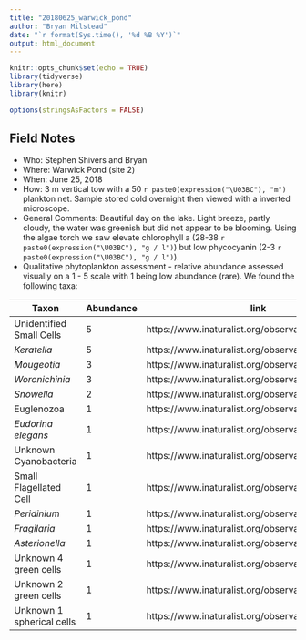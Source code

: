 ```yaml
---
title: "20180625_warwick_pond"
author: "Bryan Milstead"
date: "`r format(Sys.time(), '%d %B %Y')`"
output: html_document
---
```


```r
knitr::opts_chunk$set(echo = TRUE)
library(tidyverse)
library(here)
library(knitr)

options(stringsAsFactors = FALSE)
```

<!-- 
For field notes and taxa list see: https://github.com/willbmisled/cyanoscope/blob/master/fieldnotes/20180625_warwick_pond.html
-->

## Field Notes
* Who: Stephen Shivers and Bryan
* Where: Warwick Pond (site 2)
* When: June 25, 2018
* How:  3 m vertical tow with a 50 `r paste0(expression("\U03BC"), "m")` plankton net.  Sample stored cold overnight then viewed with a inverted microscope.
* General Comments:  Beautiful day on the lake.  Light breeze, partly cloudy, the water was greenish but did not appear to be blooming.  Using the algae torch we saw elevate chlorophyll a (28-38 `r paste0(expression("\U03BC"), "g / l")`) but low phycocyanin (2-3 `r paste0(expression("\U03BC"), "g / l")`).
* Qualitative phytoplankton assessment - relative abundance assessed visually on a 1 - 5 scale with 1 being low abundance (rare).  We found the following taxa:

Taxon                       | Abundance | link
----------------------------|-----------|--------------------------------------------------------------------
Unidentified Small Cells    |     5     | https://www.inaturalist.org/observations/13812624
*Keratella*                 |     5     | https://www.inaturalist.org/observations/13812321
*Mougeotia*                 |     3     | https://www.inaturalist.org/observations/13828760
*Woronichinia*              |     3     | https://www.inaturalist.org/observations/13828870
*Snowella*                  |     2     | https://www.inaturalist.org/observations/13828988
Euglenozoa                  |     1     | https://www.inaturalist.org/observations/13829081
*Eudorina elegans*          |     1     | https://www.inaturalist.org/observations/13829228
Unknown Cyanobacteria       |     1     | https://www.inaturalist.org/observations/13829269
Small Flagellated Cell      |     1     | https://www.inaturalist.org/observations/13829324
*Peridinium*                |     1     | https://www.inaturalist.org/observations/13829379
*Fragilaria*                |     1     | https://www.inaturalist.org/observations/13829424
*Asterionella*              |     1     | https://www.inaturalist.org/observations/13829453
Unknown 4 green cells       |     1     | https://www.inaturalist.org/observations/13829480
Unknown 2 green cells       |     1     | https://www.inaturalist.org/observations/13829513
Unknown 1 spherical cells   |     1     | https://www.inaturalist.org/observations/13829525










